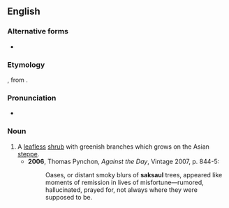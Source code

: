 ==English==

===Alternative forms===
* {{l|en|saxaul}}

===Etymology===
{{bor|en|ru|саксаул}}, from {{der|en|kk|сексеуiл}}.

===Pronunciation===
* {{IPA|/ˈsæksɔːl/|lang=en}}

===Noun===
{{en-noun}}

# A [[leafless]] [[shrub]] with greenish branches which grows on the Asian [[steppe]].
#* '''2006''', Thomas Pynchon, ''Against the Day'', Vintage 2007, p. 844-5:
#*: Oases, or distant smoky blurs of '''saksaul''' trees, appeared like moments of remission in lives of misfortune—rumored, hallucinated, prayed for, not always where they were supposed to be.